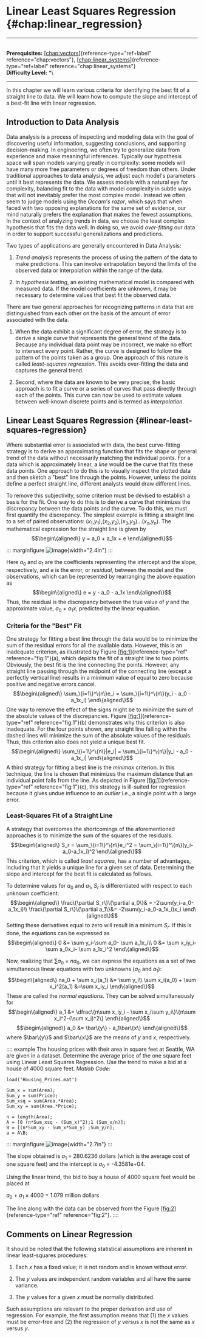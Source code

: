 # Linear Least Squares Regression \{#chap:linear_regression\}

------------------------------------------------------------------------

\
**Prerequisites:**
[\[chap:vectors\]](#chap:vectors)\{reference-type="ref+label"
reference="chap:vectors"\},
[\[chap:linear_systems\]](#chap:linear_systems)\{reference-type="ref+label"
reference="chap:linear_systems"\}\
**Difficulty Level:** \*\

------------------------------------------------------------------------

In this chapter we will learn various criteria for identifying the best
fit of a straight line to data. We will learn how to compute the slope
and intercept of a best-fit line with linear regression.

## Introduction to Data Analysis

Data analysis is a process of inspecting and modeling data with the goal
of discovering useful information, suggesting conclusions, and
supporting decision-making. In engineering, we often try to generalize
data from experience and make meaningful inferences. Typically our
hypothesis space will span models varying greatly in complexity: some
models will have many more free parameters or degrees of freedom than
others. Under traditional approaches to data analysis, we adjust each
model's parameters until it best represents the data. We assess models
with a natural eye for complexity, balancing fit to the data with model
complexity in subtle ways that will not inevitably prefer the most
complex model. Instead we often seem to judge models using the *Occam's
razor*, which says that when faced with two opposing explanations for
the same set of evidence, our mind naturally prefers the explanation
that makes the fewest assumptions. In the context of analyzing trends in
data, we choose the least complex hypothesis that fits the data well. In
doing so, we avoid *over-fitting* our data in order to support
successful generalizations and predictions.

Two types of applications are generally encountered in Data Analysis:

1.  *Trend analysis* represents the process of using the pattern of the
    data to make predictions. This can involve extrapolation beyond the
    limits of the observed data or interpolation within the range of the
    data.

2.  In *hypothesis testing*, an existing mathematical model is compared
    with measured data. If the model coefficients are unknown, it may be
    necessary to determine values that best fit the observed data.

There are two general approaches for recognizing patterns in data that
are distinguished from each other on the basis of the amount of error
associated with the data.

1.  When the data exhibit a significant degree of error, the strategy is
    to derive a single curve that represents the general trend of the
    data. Because any individual data point may be incorrect, we make no
    effort to intersect every point. Rather, the curve is designed to
    follow the pattern of the points taken as a group. One approach of
    this nature is called *least-squares regression*. This avoids
    over-fitting the data and captures the general trend.

2.  Second, where the data are known to be very precise, the basic
    approach is to fit a curve or a series of curves that pass directly
    through each of the points. This curve can now be used to estimate
    values between well-known discrete points and is termed as
    *interpolation*.

## Linear Least Squares Regression \{#linear-least-squares-regression\}

Where substantial error is associated with data, the best curve-fitting
strategy is to derive an approximating function that fits the shape or
general trend of the data without necessarily matching the individual
points. For a data which is approximately linear, a *line* would be the
curve that fits these data points. One approach to do this is to
visually inspect the plotted data and then sketch a "best" line through
the points. However, unless the points define a perfect straight line,
different analysts would draw different lines.

To remove this subjectivity, some criterion must be devised to establish
a basis for the fit. One way to do this is to derive a curve that
minimizes the discrepancy between the data points and the curve. To do
this, we must first quantify the discrepancy. The simplest example is
fitting a straight line to a set of paired observations:
($x_1$,$y_1$),($x_2$,$y_2$),($x_3$,$y_3$)\...($x_n$,$y_n$). The
mathematical expression for the straight line is given by
$$\begin\{aligned\}
y = a_0 + a_1x + e
\end\{aligned\}$$

::: marginfigure
![image](figures/part1b/linear_least_squares/inadequatebestfit.PNG)\{width="2.4in"\}
:::

Here $a_0$ and $a_1$ are the coefficients representing the intercept and
the slope, respectively, and $e$ is the error, or *residual*, between
the model and the observations, which can be represented by rearranging
the above equation as $$\begin\{aligned\}
e = y - a_0 - a_1x
\end\{aligned\}$$ Thus, the residual is the discrepancy between the true
value of $y$ and the approximate value, $a_0$ + $a_1x$, predicted by the
linear equation.

### Criteria for the "Best" Fit

One strategy for fitting a best line through the data would be to
minimize the sum of the residual errors for all the available data.
However, this is an inadequate criterion, as illustrated by Figure
[\[fig:1\]](#fig:1)\{reference-type="ref" reference="fig:1"\}(a), which
depicts the fit of a straight line to two points. Obviously, the best
fit is the line connecting the points. However, any straight line
passing through the midpoint of the connecting line (except a perfectly
vertical line) results in a minimum value of equal to zero because
positive and negative errors cancel. $$\begin\{aligned\}
\sum_\{i=1\}^\{n\}e_i = \sum_\{i=1\}^\{n\}(y_i - a_0 - a_1x_i)
\end\{aligned\}$$ One way to remove the effect of the signs might be to
minimize the sum of the absolute values of the discrepancies. Figure
[\[fig:1\]](#fig:1)\{reference-type="ref" reference="fig:1"\}(b)
demonstrates why this criterion is also inadequate. For the four points
shown, any straight line falling within the dashed lines will minimize
the sum of the absolute values of the residuals. Thus, this criterion
also does not yield a unique best fit. $$\begin\{aligned\}
\sum_\{i=1\}^\{n\}|e_i| = \sum_\{i=1\}^\{n\}|y_i - a_0 - a_1x_i|
\end\{aligned\}$$ A third strategy for fitting a best line is the
*minimax* criterion. In this technique, the line is chosen that
minimizes the maximum distance that an individual point falls from the
line. As depicted in Figure [\[fig:1\]](#fig:1)\{reference-type="ref"
reference="fig:1"\}(c), this strategy is ill-suited for regression
because it gives undue influence to an *outlier* i.e., a single point
with a large error.

### Least-Squares Fit of a Straight Line

A strategy that overcomes the shortcomings of the aforementioned
approaches is to minimize the sum of the squares of the residuals.
$$\begin\{aligned\}
S_r = \sum_\{i=1\}^\{n\}e_i^2 = \sum_\{i=1\}^\{n\}(y_i-a_0-a_1x_i)^2
\end\{aligned\}$$ This criterion, which is called *least squares*, has a
number of advantages, including that it yields a unique line for a given
set of data. Determining the slope and intercept for the best fit is
calculated as follows.

To determine values for $a_0$ and $a_1$, $S_r$ is differentiated with
respect to each unknown coefficient: $$\begin\{aligned\}
\frac\{\partial S_r\}\{\partial a_0\}& = -2\sum(y_i-a_0-a_1x_i)\\
\frac\{\partial S_r\}\{\partial a_1\}&= -2\sum(y_i-a_0-a_1x_i)x_i
\end\{aligned\}$$ Setting these derivatives equal to zero will result in a
minimum $S_r$. If this is done, the equations can be expressed as
$$\begin\{aligned\}
0 &= \sum y_i-\sum a_0- \sum a_1x_i\\
0 &= \sum x_iy_i-\sum a_0x_i- \sum a_1x_i^2
\end\{aligned\}$$

Now, realizing that $\sum a_0$ = $na_0$, we can express the equations as
a set of two simultaneous linear equations with two unknowns ($a_0$ and
$a_1$): $$\begin\{aligned\}
na_0 + \sum x_i(a_1) &= \sum y_i\\
\sum x_i(a_0) + \sum x_i^2(a_1) &=\sum x_iy_i
\end\{aligned\}$$ These are called the *normal equations*. They can be
solved simultaneously for $$\begin\{aligned\}
a_1 &= \dfrac\{n\sum x_iy_i - \sum x_i\sum y_i\}\{n\sum x_i^2-(\sum x_i)^2\}
\end\{aligned\}$$ $$\begin\{aligned\}
a_0 &= \bar\{y\} - a_1\bar\{x\}
\end\{aligned\}$$ where $\bar\{y\}$ and $\bar\{x\}$ are the means of $y$ and
$x$, respectively.

:::: example
The housing prices with their area in square feet at Seattle, WA are
given in a dataset. Determine the average price of the one square feet
using Linear Least Squares Regression. Use the trend to make a bid at a
house of 4000 square feet. *Matlab Code:*

    load('Housing_Prices.mat')

    Sum_x = sum(Area);
    Sum_y = sum(Price);
    Sum_xsq = sum(Area.*Area);
    Sum_xy = sum(Area.*Price);

    n = length(Area);
    A = [0 (n*Sum_xsq - (Sum_x)^2);1 (Sum_x/n)];
    B = [(n*Sum_xy - Sum_x*Sum_y) ;Sum_y/n];
    a = A\B;

::: marginfigure
![image](figures/part1b/linear_least_squares/bestfit.png)\{width="2.7in"\}
:::

The slope obtained is $a_1$ = 280.6236 dollars (which is the average
cost of one square feet) and the intercept is $a_0$ = -4.3581e+04.

Using the linear trend, the bid to buy a house of 4000 square feet would
be placed at

$a_0$ + $a_1\times4000$ $=$ $1.079$ million dollars

The line along with the data can be observed from the Figure
[\[fig:2\]](#fig:2)\{reference-type="ref" reference="fig:2"\}.
::::

## Comments on Linear Regression

It should be noted that the following statistical assumptions are
inherent in linear least-squares procedures:

1.  Each $x$ has a fixed value; it is not random and is known without
    error.

2.  The $y$ values are independent random variables and all have the
    same variance.

3.  The $y$ values for a given $x$ must be normally distributed.

Such assumptions are relevant to the proper derivation and use of
regression. For example, the first assumption means that (1) the $x$
values must be error-free and (2) the regression of $y$ versus $x$ is
not the same as $x$ versus $y$.
